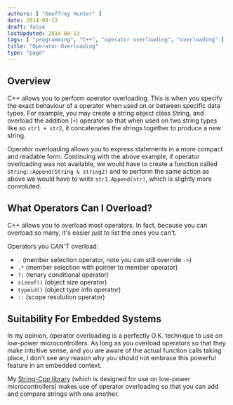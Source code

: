 ```yaml
---
authors: [ "Geoffrey Hunter" ]
date: 2014-08-13
draft: false
lastUpdated: 2014-08-13
tags: [ "programming", "C++", "operator overloading", "overloading" ]
title: "Operator Overloading"
type: "page"
---
```



## Overview

C++ allows you to perform operator overloading. This is when you specify the exact behaviour of a operator when used on or between specific data types. For example, you may create a string object class String, and overload the addition (`+`) operator so that when used on two string types like so `str1 + str2`, it concatenates the strings together to produce a new string.

Operator overloading allows you to express statements in a more compact and readable form. Continuing with the above example, if operator overloading was not available, we would have to create a function called `String::Append(String & string2)` and to perform the same action as above we would have to write `str1.Append(str)`, which is slightly more convoluted.

## What Operators Can I Overload?

C++ allows you to overload most operators. In fact, because you can overload so many, it's easier just to list the ones you can't.

Operators you CAN'T overload:

* `.` (member selection operator, note you can still override `->`)
* `.*` (member selection with pointer to member operator)
* `?:` (tenary conditional operator)
* `sizeof()` (object size operator)
* `typeid()` (object type info operator)
* `::` (scope resolution operator)

## Suitability For Embedded Systems

In my opinion, operator overloading is a perfectly O.K. technique to use on low-power microcontrollers. As long as you overload operators so that they make intuitive sense, and you are aware of the actual function calls taking place, I don't see any reason why you should not embrace this powerful feature in an embedded context.

My [String-Cpp library](https://github.com/gbmhunter/String-Cpp) (which is designed for use on low-power microcontrollers) makes use of operator overloading so that you can add and compare strings with one another.
